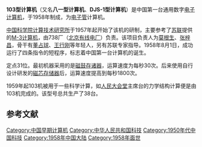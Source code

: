 '''103型计算机'''（又名'''八一型计算机'''、'''DJS-1型计算机'''）是中国第一台通用数字[[电子计算机|电子计算机]]，于1958年制成，为[[电子管|电子管]]计算机。

[[中国科学院计算技术研究所|中国科学院计算技术研究所]]于1957年起开始了该机的研制，主要参考了[[苏联|苏联]]提供的[[M-3计算机|M-3计算机]]，由738厂（[[北京有线电厂|北京有线电厂]]）负责。该项目负责人为[[莫根生|莫根生]]、[[张梓昌|张梓昌]]，骨干有[[董占球|董占球]]、[[王行刚|王行刚]]等年轻人，另有苏联专家指导。1958年8月1日，成功运行了四条指令的短程序，标志着中国第一台计算机的诞生。

定点31位。最初机器采用的是[[磁鼓存诸器|磁鼓存诸器]]，运算速度为每秒30次。后来使用自行设计研发的[[磁芯存储器|磁芯存储器]]后，运算速度提高到每秒1800次。{{r|kxy}}{{r|xu}}{{r|wang}}

1959年起103机被用于一些科学计算，如[[人民大会堂|人民大会堂]]主席台的力学结构计算便是由103机完成的。{{r|kxy}}该型号总共生产了38台。{{r|wang}}

== 参考文献 ==
{{reflist|refs=
<ref name=kxy>{{cite book|title=《中国科学院下》|editor=《当代中国》丛书编辑部|publisher=当代中国出版社|year=1994|pages=168}}</ref>
<ref name=xu>{{cite book|title=《溯源中国计算机》|author=徐祖哲|publisher=三联书店|year=2015}}</ref>
<ref name=wang>{{cite book|title=《计算机科学前沿技术》|editor=王伟|publisher=清华大学出版社|year=2012|pages=26}}</ref>
}}

[[Category:中国早期计算机|Category:中国早期计算机]]
[[Category:中华人民共和国科技|Category:中华人民共和国科技]]
[[Category:1950年代中国科技|Category:1950年代中国科技]]
[[Category:1958年中国大陆|Category:1958年中国大陆]]
[[Category:1958年面世|Category:1958年面世]]